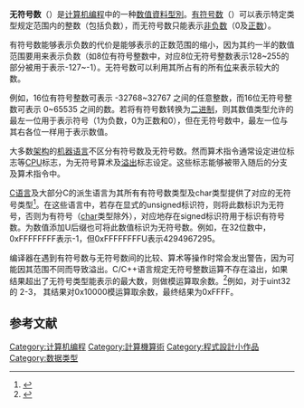 {{multiple issues|
{{cleanup-jargon|time=2015-01-09T13:08:07+00:00}}
{{expert|time=2015-01-09T13:08:07+00:00}}
{{Refimprove|time=2020-03-08T06:28:55+00:00}} 
}}
'''无符号数'''（{{lang|en|unsigned}}）是[[计算机编程|计算机编程]]中的一种[[数值|数值]][[数据类型|資料型別]]。[[有符号数|有符号数]]（{{lang|en|signed}}）可以表示特定类型规定范围内的整数（包括负数），而无符号数只能表示[[非负数|非负数]]（0及[[正数|正数]]）。

有符号数能够表示负数的代价是能够表示的正数范围的缩小，因为其约一半的数值范围要用来表示负数（如8位有符号整数中，对应8位无符号整数表示128~255的部分被用于表示-127~-1）。无符号数可以利用其所占有的所有[[位|位]]来表示较大的数。

例如，16位有符号整数可表示 -32768~32767 之间的任意整数，而16位无符号整数可表示 0~65535 之间的数。若将有符号数转换为[[二进制|二进制]]，则其数值类型允许的最左一位用于表示符号（1为负数，0为正数和0），但在无符号数中，最左一位与其右各位一样用于表示数值。

大多数[[架构|架构]]的[[机器语言|机器语言]]不区分有符号数及无符号数。然而算术指令通常设定进位标志等[[CPU|CPU]]标志，为无符号算术及[[溢出|溢出]]标志设定。这些标志能够被带入随后的分支及算术指令中。

[[C语言|C语言]]及大部分C的派生语言为其所有有符号数类型及char类型提供了对应的无符号类型<ref>{{Cite web|url=https://www.iso.org/standard/57853.html|title=ISO/IEC 9899:2011|publisher=International Organization for Standardization|accessdate=2020-03-08|language=en|archiveurl=https://web.archive.org/web/20200328063511/https://www.iso.org/standard/57853.html|archivedate=2020-03-28|quote=§6.2.5/6: For each of the signed integer types, there is a corresponding (but different) unsigned integer type (designated with the keyword unsigned) that uses the same amount of storage (including sign information) and has the same alignment requirements.|dead-url=no}}</ref>。在这些语言中，若存在显式的unsigned标识符，则将此数标识为无符号，否则为有符号（[[字元|char]]类型除外），对应地存在signed标识符用于标识有符号数。为数值添加U后缀也可将此数值标识为无符号数。例如，在32位数中，0xFFFFFFFF表示-1，但0xFFFFFFFFU表示4294967295。

编译器在遇到有符号数与无符号数间的比较、算术等操作时常会发出警告，因为可能因其范围不同而导致溢出。C/C++语言规定无符号整数运算不存在溢出，如果结果超出了无符号类型能表示的最大数，则做模运算取余数。<ref>{{Cite web|url=https://www.iso.org/standard/57853.html|title=ISO/IEC 9899:2011|publisher=International Organization for Standardization|accessdate=2020-03-08|language=en|archiveurl=https://web.archive.org/web/20200328063511/https://www.iso.org/standard/57853.html|archivedate=2020-03-28|quote=§6.2.5/9: A computation involving unsigned operands can never overflow,because a result that cannot be represented by the resulting unsigned integer type is reduced modulo the number that is one greater than the largest value that can be represented by the resulting type.|dead-url=no}}</ref>例如，对于uint32的 2-3， 其结果对0x10000模运算取余数，最终结果为0xFFFF。

==参考文献==
{{reflist}}

{{数据类型}}
[[Category:计算机编程|Category:计算机编程]]
[[Category:計算機算術|Category:計算機算術]]
[[Category:程式設計小作品|Category:程式設計小作品]]
[[Category:数据类型|Category:数据类型]]
